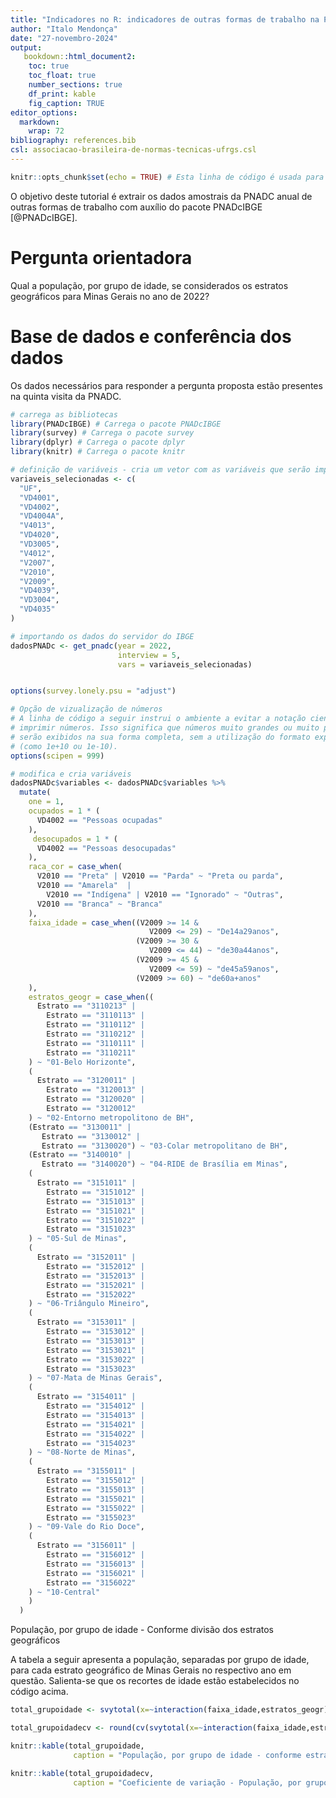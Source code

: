 ---
title: "Indicadores no R: indicadores de outras formas de trabalho na PNADC anual"
author: "Italo Mendonça"
date: "27-novembro-2024"
output:
   bookdown::html_document2:
    toc: true
    toc_float: true
    number_sections: true
    df_print: kable
    fig_caption: TRUE
editor_options:
  markdown:
    wrap: 72
bibliography: references.bib
csl: associacao-brasileira-de-normas-tecnicas-ufrgs.csl
---

```{r setup, include=FALSE}
knitr::opts_chunk$set(echo = TRUE) # Esta linha de código é usada para definir opções globais para todos os trechos de código (chunks) encontrados no documento. o argumento "echo = TRUE" indica que o código contido em cada chunk deve ser exibido no documento final gerado a partir do arquivo R Markdown. Ou seja, quando o documento for renderizado (convertido para um formato final como PDF, HTML, etc.), o código R que foi escrito dentro de cada chunk aparecerá ao lado dos resultados de sua execução.
```

O objetivo deste tutorial é extrair os dados amostrais da PNADC anual de
outras formas de trabalho com auxílio do pacote PNADcIBGE [@PNADcIBGE].

# Pergunta orientadora

Qual a população, por grupo de idade, se considerados os estratos geográficos para Minas Gerais no ano de 2022?


# Base de dados e conferência dos dados

Os dados necessários para responder a pergunta proposta estão presentes
na quinta visita da PNADC.

```{r dados, echo=TRUE, warning=FALSE}
# carrega as bibliotecas
library(PNADcIBGE) # Carrega o pacote PNADcIBGE
library(survey) # Carrega o pacote survey
library(dplyr) # Carrega o pacote dplyr
library(knitr) # Carrega o pacote knitr

# definição de variáveis - cria um vetor com as variáveis que serão importadas da PNADc
variaveis_selecionadas <- c(
  "UF",
  "VD4001",
  "VD4002",
  "VD4004A",
  "V4013",
  "VD4020",
  "VD3005",
  "V4012",
  "V2007",
  "V2010",
  "V2009",
  "VD4039",
  "VD3004",
  "VD4035"
)

# importando os dados do servidor do IBGE
dadosPNADc <- get_pnadc(year = 2022,
                        interview = 5,
                        vars = variaveis_selecionadas)


options(survey.lonely.psu = "adjust")

# Opção de vizualização de números
# A linha de código a seguir instrui o ambiente a evitar a notação científica ao
# imprimir números. Isso significa que números muito grandes ou muito pequenos
# serão exibidos na sua forma completa, sem a utilização do formato exponencial
# (como 1e+10 ou 1e-10).
options(scipen = 999)

# modifica e cria variáveis
dadosPNADc$variables <- dadosPNADc$variables %>%
  mutate(
    one = 1,
    ocupados = 1 * (
      VD4002 == "Pessoas ocupadas"
    ),
     desocupados = 1 * (
      VD4002 == "Pessoas desocupadas"
    ),
    raca_cor = case_when(
      V2010 == "Preta" | V2010 == "Parda" ~ "Preta ou parda",
      V2010 == "Amarela"  |
        V2010 == "Indígena" | V2010 == "Ignorado" ~ "Outras",
      V2010 == "Branca" ~ "Branca"
    ),
    faixa_idade = case_when((V2009 >= 14 &
                               V2009 <= 29) ~ "De14a29anos",
                            (V2009 >= 30 &
                               V2009 <= 44) ~ "de30a44anos",
                            (V2009 >= 45 &
                               V2009 <= 59) ~ "de45a59anos",
                            (V2009 >= 60) ~ "de60a+anos"
    ),
    estratos_geogr = case_when((
      Estrato == "3110213" |
        Estrato == "3110113" |
        Estrato == "3110112" |
        Estrato == "3110212" |
        Estrato == "3110111" |
        Estrato == "3110211"
    ) ~ "01-Belo Horizonte",
    (
      Estrato == "3120011" |
        Estrato == "3120013" |
        Estrato == "3120020" |
        Estrato == "3120012"
    ) ~ "02-Entorno metropolitono de BH",
    (Estrato == "3130011" |
       Estrato == "3130012" |
       Estrato == "3130020") ~ "03-Colar metropolitano de BH",
    (Estrato == "3140010" |
       Estrato == "3140020") ~ "04-RIDE de Brasília em Minas",
    (
      Estrato == "3151011" |
        Estrato == "3151012" |
        Estrato == "3151013" |
        Estrato == "3151021" |
        Estrato == "3151022" |
        Estrato == "3151023"
    ) ~ "05-Sul de Minas",
    (
      Estrato == "3152011" |
        Estrato == "3152012" |
        Estrato == "3152013" |
        Estrato == "3152021" |
        Estrato == "3152022"
    ) ~ "06-Triângulo Mineiro",
    (
      Estrato == "3153011" |
        Estrato == "3153012" |
        Estrato == "3153013" |
        Estrato == "3153021" |
        Estrato == "3153022" |
        Estrato == "3153023"
    ) ~ "07-Mata de Minas Gerais",
    (
      Estrato == "3154011" |
        Estrato == "3154012" |
        Estrato == "3154013" |
        Estrato == "3154021" |
        Estrato == "3154022" |
        Estrato == "3154023"
    ) ~ "08-Norte de Minas",
    (
      Estrato == "3155011" |
        Estrato == "3155012" |
        Estrato == "3155013" |
        Estrato == "3155021" |
        Estrato == "3155022" |
        Estrato == "3155023"
    ) ~ "09-Vale do Rio Doce",
    (
      Estrato == "3156011" |
        Estrato == "3156012" |
        Estrato == "3156013" |
        Estrato == "3156021" |
        Estrato == "3156022"
    ) ~ "10-Central"
    )
  )


```

População, por grupo de idade - Conforme divisão dos estratos geográficos

A tabela a seguir apresenta a população, separadas por grupo de idade, para cada estrato geográfico de Minas Gerais no respectivo ano em questão. Salienta-se que os recortes de idade estão estabelecidos no código acima. 


```{r}
total_grupoidade <- svytotal(x=~interaction(faixa_idade,estratos_geogr), design=dadosPNADc, na.rm=TRUE)

total_grupoidadecv <- round(cv(svytotal(x=~interaction(faixa_idade,estratos_geogr), design=dadosPNADc, na.rm=TRUE))*100,1)

knitr::kable(total_grupoidade,
              caption = "População, por grupo de idade - conforme estratos geográficos - Minas Gerais - 2022")

knitr::kable(total_grupoidadecv,
              caption = "Coeficiente de variação - População, por grupo de idade - conforme estratos geográficos - Minas Gerais - 2022")
```
